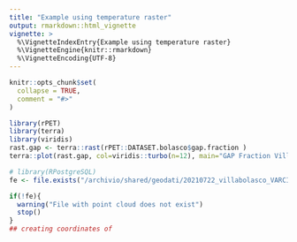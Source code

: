 ```yaml
---
title: "Example using temperature raster"
output: rmarkdown::html_vignette
vignette: >
  %\VignetteIndexEntry{Example using temperature raster}
  %\VignetteEngine{knitr::rmarkdown}
  %\VignetteEncoding{UTF-8}
---
```


```r
knitr::opts_chunk$set(
  collapse = TRUE,
  comment = "#>"
)
```

```r
library(rPET)
library(terra)
library(viridis)
rast.gap <- terra::rast(rPET::DATASET.bolasco$gap.fraction )
terra::plot(rast.gap, col=viridis::turbo(n=12), main="GAP Fraction Villa Bolasco" )
```

```r
# library(RPostgreSQL) 
fe <- file.exists("/archivio/shared/geodati/20210722_villabolasco_VARCITIES/447_point cloud_miniVUX-3_RAW+clipped.laz")

if(!fe){
  warning("File with point cloud does not exist")
  stop()
}
## creating coordinates of 


```
